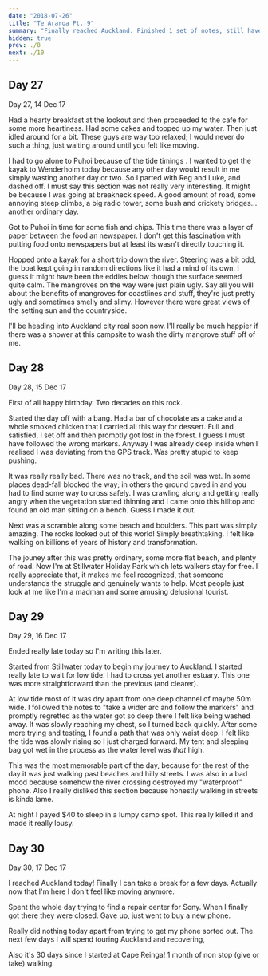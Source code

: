 ```yaml
---
date: "2018-07-26"
title: "Te Araroa Pt. 9"
summary: "Finally reached Auckland. Finished 1 set of notes, still have like 10 more to go."
hidden: true
prev: ./8
next: ./10
---
```


## Day 27

<Gallery dir="/img/outdoors/araroa/1412"/>

Day 27, 14 Dec 17

Had a hearty breakfast at the lookout and then proceeded to the cafe for some more heartiness.
Had some cakes and topped up my water.
Then just idled around for a bit.
These guys are way too relaxed; I would never do such a thing, just waiting around until you felt like moving.

I had to go alone to Puhoi because of the tide timings .
I wanted to get the kayak to Wenderholm today because any other day would result in me simply wasting another day or two.
So I parted with Reg and Luke, and dashed off.
I must say this section was not really very interesting.
It might be because I was going at breakneck speed.
A good amount of road, some annoying steep climbs, a big radio tower, some bush and crickety bridges... another ordinary day.

Got to Puhoi in time for some fish and chips.
This time there was a layer of paper between the food an newspaper.
I don't get this fascination with putting food onto newspapers but at least its wasn't directly touching it.

Hopped onto a kayak for a short trip down the river.
Steering was a bit odd, the boat kept going in random directions like it had a mind of its own.
I guess it might have been the eddies below though the surface seemed quite calm.
The mangroves on the way were just plain ugly.
Say all you will about the benefits of mangroves for coastlines and stuff, they're just pretty ugly and sometimes smelly and slimy.
However there were great views of the setting sun and the countryside.

I'll be heading into Auckland city real soon now.
I'll really be much happier if there was a shower at this campsite to wash the dirty mangrove stuff off of me.

## Day 28

<Gallery dir="/img/outdoors/araroa/1512"/>

Day 28, 15 Dec 17

First of all happy birthday. Two decades on this rock.

Started the day off with a bang.
Had a bar of chocolate as a cake and a whole smoked chicken that I carried all this way for dessert.
Full and satisfied, I set off and then promptly got lost in the forest.
I guess I must have followed the wrong markers.
Anyway I was already deep inside when I realised I was deviating from the GPS track.
Was pretty stupid to keep pushing.

It was really really bad. There was no track, and the soil was wet.
In some places dead-fall blocked the way; in others the ground caved in and you had to find some way to cross safely.
I was crawling along and getting really angry when the vegetation started thinning and I came onto this hilltop and found an old man sitting on a bench.
Guess I made it out.

Next was a scramble along some beach and boulders.
This part was simply amazing.
The rocks looked out of this world!
Simply breathtaking.
I felt like walking on billions of years of history and transformation.

The jouney after this was pretty ordinary, some more flat beach, and plenty of road.
Now I'm at Stillwater Holiday Park which lets walkers stay for free.
I really appreciate that, it makes me feel recognized, that someone understands the struggle and genuinely wants to help.
Most people just look at me like I'm a madman and some amusing delusional tourist.

## Day 29

Day 29, 16 Dec 17

Ended really late today so I'm writing this later.

Started from Stillwater today to begin my journey to Auckland.
I started really late to wait for low tide.
I had to cross yet another estuary.
This one was more straightforward than the previous (and clearer).

At low tide most of it was dry apart from one deep channel of maybe 50m wide.
I followed the notes to "take a wider arc and follow the markers" and promptly regretted as the water got so deep there I felt like being washed away.
It was slowly reaching my chest, so I turned back quickly.
After some more trying and testing, I found a path that was only waist deep.
I felt like the tide was slowly rising so I just charged forward.
My tent and sleeping bag got wet in the process as the water level was _that_ high.

This was the most memorable part of the day, because for the rest of the day it was just walking past beaches and hilly streets.
I was also in a bad mood because somehow the river crossing destroyed my "waterproof" phone.
Also I really disliked this section because honestly walking in streets is kinda lame.

At night I payed $40 to sleep in a lumpy camp spot.
This really killed it and made it really lousy.

## Day 30

Day 30, 17 Dec 17

I reached Auckland today!
Finally I can take a break for a few days.
Actually now that I'm here I don't feel like moving anymore.

Spent the whole day trying to find a repair center for Sony.
When I finally got there they were closed.
Gave up, just went to buy a new phone.

Really did nothing today apart from trying to get my phone sorted out.
The next few days I will spend touring Auckland and recovering,

Also it's 30 days since I started at Cape Reinga!
1 month of non stop (give or take) walking.
